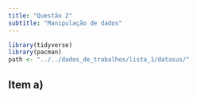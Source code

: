 ```yaml
---
title: "Questão 2"
subtitle: "Manipulação de dados"
---
```


```r
library(tidyverse)
library(pacman)
path <- "../../dados_de_trabalhos/lista_1/datasus/"
```


<style>
body {
text-align: justify}
</style>


## Item a)
